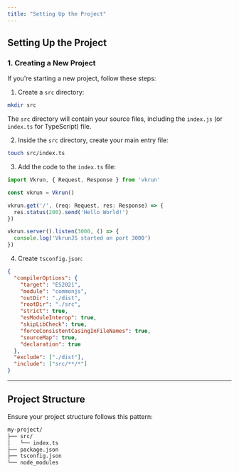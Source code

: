 ```yaml
---
title: "Setting Up the Project"
---
```


## Setting Up the Project

### 1. Creating a New Project

If you're starting a new project, follow these steps:

1. Create a `src` directory:
  ```bash
  mkdir src
  ```

  The `src` directory will contain your source files, including the `index.js` (or `index.ts` for TypeScript) file.

2. Inside the `src` directory, create your main entry file:
  ```bash
  touch src/index.ts
  ```

3. Add the code to the `index.ts` file:
  ```ts
  import Vkrun, { Request, Response } from 'vkrun'

  const vkrun = Vkrun()

  vkrun.get('/', (req: Request, res: Response) => {
    res.status(200).send('Hello World!')
  })

  vkrun.server().listen(3000, () => {
    console.log('VkrunJS started on port 3000')
  })
  ```

4. Create `tsconfig.json`:
  ```json
  {
    "compilerOptions": {
      "target": "ES2021",
      "module": "commonjs",
      "outDir": "./dist",
      "rootDir": "./src",
      "strict": true,
      "esModuleInterop": true,
      "skipLibCheck": true,
      "forceConsistentCasingInFileNames": true,
      "sourceMap": true,
      "declaration": true
    },
    "exclude": ["./dist"],
    "include": ["src/**/*"]
  }
  ```

---

## Project Structure

Ensure your project structure follows this pattern:

```bash
my-project/
├── src/
│   └── index.ts
├── package.json
├── tsconfig.json
└── node_modules
```